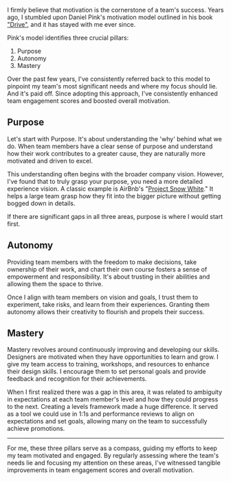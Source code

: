 I firmly believe that motivation is the cornerstone of a team's success. Years ago, I stumbled upon Daniel Pink's motivation model outlined in his book ["Drive"](https://www.amazon.com/Drive-Surprising-Truth-About-Motivates/dp/1594484805), and it has stayed with me ever since.

Pink's model identifies three crucial pillars:

1. Purpose
2. Autonomy
3. Mastery

Over the past few years, I've consistently referred back to this model to pinpoint my team's most significant needs and where my focus should lie. And it's paid off. Since adopting this approach, I've consistently enhanced team engagement scores and boosted overall motivation.

## Purpose

Let's start with Purpose. It's about understanding the 'why' behind what we do. When team members have a clear sense of purpose and understand how their work contributes to a greater cause, they are naturally more motivated and driven to excel.

This understanding often begins with the broader company vision. However, I've found that to truly grasp your purpose, you need a more detailed experience vision. A classic example is AirBnb's "[Project Snow White](https://techcrunch.com/2012/07/18/airbnb-brian-chesky-snow-white/)." It helps a large team grasp how they fit into the bigger picture without getting bogged down in details.

If there are significant gaps in all three areas, purpose is where I would start first.

## Autonomy

Providing team members with the freedom to make decisions, take ownership of their work, and chart their own course fosters a sense of empowerment and responsibility. It's about trusting in their abilities and allowing them the space to thrive.

Once I align with team members on vision and goals, I trust them to experiment, take risks, and learn from their experiences. Granting them autonomy allows their creativity to flourish and propels their success.

## Mastery

Mastery revolves around continuously improving and developing our skills. Designers are motivated when they have opportunities to learn and grow. I give my team access to training, workshops, and resources to enhance their design skills. I encourage them to set personal goals and provide feedback and recognition for their achievements.

When I first realized there was a gap in this area, it was related to ambiguity in expectations at each team member's level and how they could progress to the next. Creating a levels framework made a huge difference. It served as a tool we could use in 1:1s and performance reviews to align on expectations and set goals, allowing many on the team to successfully achieve promotions.

---

For me, these three pillars serve as a compass, guiding my efforts to keep my team motivated and engaged. By regularly assessing where the team's needs lie and focusing my attention on these areas, I've witnessed tangible improvements in team engagement scores and overall motivation.